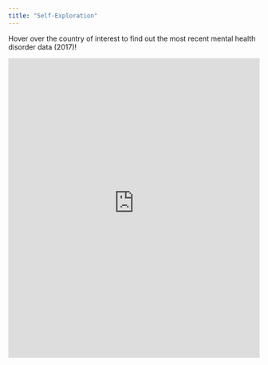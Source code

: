 ```yaml
---
title: "Self-Exploration"
---
```


Hover over the country of interest to find out the most recent mental health disorder data (2017)!

```{=html}
<iframe height="600" width="100%" frameborder="no" src="https://1ua3vn-alicia-ho.shinyapps.io/mapmap/"> </iframe>
```

